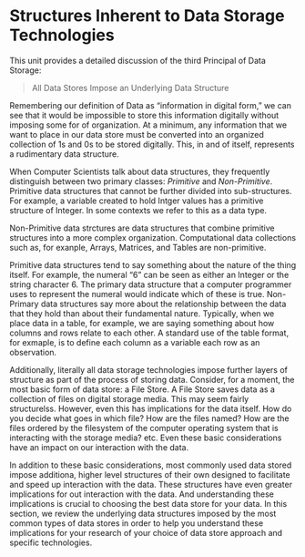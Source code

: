 # Structures Inherent to Data Storage Technologies

This unit provides a detailed discussion of the third Principal of Data Storage:

> All Data Stores Impose an Underlying Data Structure

Remembering our definition of Data as "information in digital form," we can see that it would be impossible to store this information digitally without imposing some for of organization. At a minimum, any information that we want to place in our data store must be converted into an organized collection of 1s and 0s to be stored digitally.  This, in and of itself, represents a rudimentary data structure.



When Computer Scientists talk about data structures, they frequently distinguish between two primary classes:  *Primitive* and *Non-Primitive*.  Primitive data structures that cannot be further divided into sub-structures.  For example, a variable created to hold Intger values has a primitive structure of Integer.  In some contexts we refer to this as a data type. 

Non-Primitive data strctures are data structures that combine primitive structures into a more complex organization.  Computational data collections such as, for exanple, Arrays, Matrices, and Tables are non-primitive. 

Primitive data structures tend to say something about the nature of the thing itself.  For example, the numeral "6" can be seen as either an Integer or the string character 6.  The primary data structure that a computer programmer uses to represent the numeral would indicate which of these is true.  Non-Primary data structures say more about the relationship between the data that they hold than about their fundamental nature.  Typically, when we place data in a table, for example, we are saying something about how columns and rows relate to each other.  A standard use of the table format, for exmaple, is to define each column as a variable each row as an observation.






Additionally, literally all data storage technologies impose further layers of structure as part of the process of storing data.  Consider, for a moment, the most basic form of data store: a File Store.  A File Store saves data as a collection of files on digital storage media.  This may seem fairly structurelss.  However, even this has implications for the data itself.  How do you decide what goes in which file?  How are the files named?  How are the files ordered by the filesystem of the computer operating system that is interacting with the storage media?  etc.  Even these basic considerations have an impact on our interaction with the data.  

In addition to these basic considerations, most commonly used data stored impose additiona, higher level structures of their own designed to facilitate and speed up interaction with the data.  These structures have even greater implications for out interaction with the data.  And understanding these implications is crucial to choosing the best data store for your data.  In this section, we review the underlying data structures imposed by the most common types of data stores in order to help you understand these implications for your research of your choice of data store approach and specific technologies. 